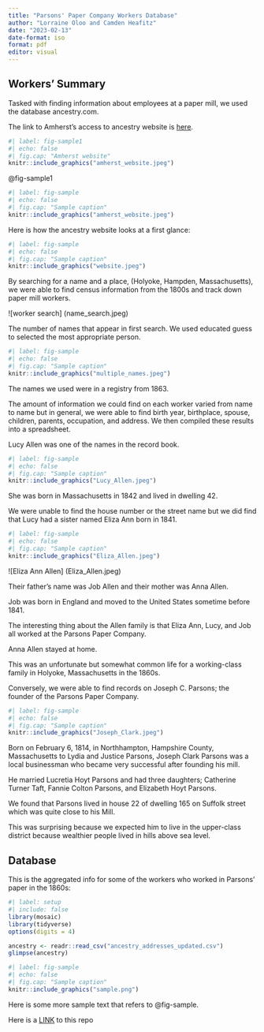 ```yaml
---
title: "Parsons' Paper Company Workers Database"
author: "Lorraine Oloo and Camden Heafitz"
date: "2023-02-13"
date-format: iso
format: pdf
editor: visual
---
```


## Workers' Summary

Tasked with finding information about employees at a paper mill, we used the database ancestry.com.

The link to Amherst's access to ancestry website is [here](https://libguides.amherst.edu/c.php?g=944984&p=6812570).

```r
#| label: fig-sample1
#| echo: false
#| fig.cap: "Amherst website"
knitr::include_graphics("amherst_website.jpeg")
```

@fig-sample1

```r
#| label: fig-sample
#| echo: false
#| fig.cap: "Sample caption"
knitr::include_graphics("amherst_website.jpeg")
```

Here is how the ancestry website looks at a first glance:

```r
#| label: fig-sample
#| echo: false
#| fig.cap: "Sample caption"
knitr::include_graphics("website.jpeg")
```

By searching for a name and a place, (Holyoke, Hampden, Massachusetts), we were able to find census information from the 1800s and track down paper mill workers.

!\[worker search\] (name_search.jpeg)

The number of names that appear in first search. We used educated guess to selected the most appropriate person.

```r
#| label: fig-sample
#| echo: false
#| fig.cap: "Sample caption"
knitr::include_graphics("multiple_names.jpeg")
```

The names we used were in a registry from 1863.

The amount of information we could find on each worker varied from name to name but in general, we were able to find birth year, birthplace, spouse, children, parents, occupation, and address. We then compiled these results into a spreadsheet. 

Lucy Allen was one of the names in the record book.

```r
#| label: fig-sample
#| echo: false
#| fig.cap: "Sample caption"
knitr::include_graphics("Lucy_Allen.jpeg")
```

She was born in Massachusetts in 1842 and lived in dwelling 42.

We were unable to find the house number or the street name but we did find that Lucy had a sister named Eliza Ann born in 1841.

```r
#| label: fig-sample
#| echo: false
#| fig.cap: "Sample caption"
knitr::include_graphics("Eliza_Allen.jpeg")
```

!\[Eliza Ann Allen\] (Eliza_Allen.jpeg)

Their father's name was Job Allen and their mother was Anna Allen.

Job was born in England and moved to the United States sometime before 1841.

The interesting thing about the Allen family is that Eliza Ann, Lucy, and Job all worked at the Parsons Paper Company.

Anna Allen stayed at home.

This was an unfortunate but somewhat common life for a working-class family in Holyoke, Massachusetts in the 1860s.

Conversely, we were able to find records on Joseph C. Parsons; the founder of the Parsons Paper Company.

```r
#| label: fig-sample
#| echo: false
#| fig.cap: "Sample caption"
knitr::include_graphics("Joseph_Clark.jpeg")
```

Born on February 6, 1814, in Northhampton, Hampshire County, Massachusetts to Lydia and Justice Parsons, Joseph Clark Parsons was a local businessman who became very successful after founding his mill.

He married Lucretia Hoyt Parsons and had three daughters; Catherine Turner Taft, Fannie Colton Parsons, and Elizabeth Hoyt Parsons.

We found that Parsons lived in house 22 of dwelling 165 on Suffolk street which was quite close to his Mill.

This was surprising because we expected him to live in the upper-class district because wealthier people lived in hills above sea level. 

## Database

This is the aggregated info for some of the workers who worked in Parsons' paper in the 1860s:

```r
#| label: setup
#| include: false
library(mosaic)
library(tidyverse)
options(digits = 4)
```

```r
ancestry <- readr::read_csv("ancestry_addresses_updated.csv")
glimpse(ancestry)
```

```r
#| label: fig-sample
#| echo: false
#| fig.cap: "Sample caption"
knitr::include_graphics("sample.png")
```

Here is some more sample text that refers to @fig-sample.

Here is a [LINK](https://github.com/STAT210-S23/Parsons_Paper_Register) to this repo
